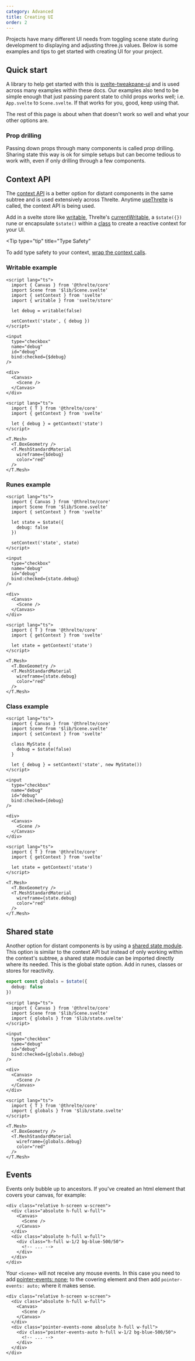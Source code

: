 ```yaml
---
category: Advanced
title: Creating UI
order: 2
---
```


Projects have many different UI needs from toggling scene state during
development to displaying and adjusting three.js values. Below is some examples
and tips to get started with creating UI for your project.

## Quick start

A library to help get started with this is
[svelte-tweakpane-ui](https://kitschpatrol.com/svelte-tweakpane-ui) and is used
across many examples within these docs. Our examples also tend to be simple
enough that just passing parent state to child props works well; i.e.
`App.svelte` to `Scene.svelte`. If that works for you, good, keep using that.

<Example path="extras/environment/basic" />

The rest of this page is about when that doesn't work so well and what your
other options are.

### Prop drilling

Passing down props through many components is called prop drilling. Sharing
state this way is ok for simple setups but can become tedious to work with,
even if only drilling through a few components.

## Context API

The [context
API](https://svelte.dev/docs/svelte/$state#Passing-state-across-modules) is a
better option for distant components in the same subtree and is used
extensively across Threlte. Anytime
[useThrelte](/docs/reference/core/use-threlte) is called, the context API is
being used.

Add in a svelte store like
[writable](https://svelte.dev/docs/svelte/svelte-store#writable), Threlte's
[currentWritable](/docs/reference/core/utilities#currentwritable), a
`$state({})` rune or encapsulate `$state()` within a
[class](https://svelte.dev/docs/svelte/$state#Classes) to create a reactive
context for your UI.

<Tip
  type="tip"
  title="Type Safety"
>
  To add type safety to your context, [wrap the context
  calls](https://svelte.dev/docs/svelte/context#Type-safe-context).
</Tip>

### Writable example

```svelte title="App.svelte"
<script lang="ts">
  import { Canvas } from '@threlte/core'
  import Scene from '$lib/Scene.svelte'
  import { setContext } from 'svelte'
  import { writable } from 'svelte/store'

  let debug = writable(false)

  setContext('state', { debug })
</script>

<input
  type="checkbox"
  name="debug"
  id="debug"
  bind:checked={$debug}
/>

<div>
  <Canvas>
    <Scene />
  </Canvas>
</div>
```

```svelte title="Descendant.svelte"
<script lang="ts">
  import { T } from '@threlte/core'
  import { getContext } from 'svelte'

  let { debug } = getContext('state')
</script>

<T.Mesh>
  <T.BoxGeometry />
  <T.MeshStandardMaterial
    wireframe={$debug}
    color="red"
  />
</T.Mesh>
```

### Runes example

```svelte title="App.svelte"
<script lang="ts">
  import { Canvas } from '@threlte/core'
  import Scene from '$lib/Scene.svelte'
  import { setContext } from 'svelte'

  let state = $state({
    debug: false
  })

  setContext('state', state)
</script>

<input
  type="checkbox"
  name="debug"
  id="debug"
  bind:checked={state.debug}
/>

<div>
  <Canvas>
    <Scene />
  </Canvas>
</div>
```

```svelte title="Descendant.svelte"
<script lang="ts">
  import { T } from '@threlte/core'
  import { getContext } from 'svelte'

  let state = getContext('state')
</script>

<T.Mesh>
  <T.BoxGeometry />
  <T.MeshStandardMaterial
    wireframe={state.debug}
    color="red"
  />
</T.Mesh>
```

### Class example

```svelte title="App.svelte"
<script lang="ts">
  import { Canvas } from '@threlte/core'
  import Scene from '$lib/Scene.svelte'
  import { setContext } from 'svelte'

  class MyState {
    debug = $state(false)
  }

  let { debug } = setContext('state', new MyState())
</script>

<input
  type="checkbox"
  name="debug"
  id="debug"
  bind:checked={debug}
/>

<div>
  <Canvas>
    <Scene />
  </Canvas>
</div>
```

```svelte title="Descendant.svelte"
<script lang="ts">
  import { T } from '@threlte/core'
  import { getContext } from 'svelte'

  let state = getContext('state')
</script>

<T.Mesh>
  <T.BoxGeometry />
  <T.MeshStandardMaterial
    wireframe={state.debug}
    color="red"
  />
</T.Mesh>
```

## Shared state

Another option for distant components is by using a [shared state
module](https://svelte.dev/docs/svelte/$state#Passing-state-across-modules).
This option is similar to the context API but instead of only working within
the context's subtree, a shared state module can be imported directly where its
needed. This is the global state option. Add in runes, classes or stores for
reactivity.

```typescript title="state.svelte.ts"
export const globals = $state({
  debug: false
})
```

```svelte title="App.svelte"
<script lang="ts">
  import { Canvas } from '@threlte/core'
  import Scene from '$lib/Scene.svelte'
  import { globals } from '$lib/state.svelte'
</script>

<input
  type="checkbox"
  name="debug"
  id="debug"
  bind:checked={globals.debug}
/>

<div>
  <Canvas>
    <Scene />
  </Canvas>
</div>
```

```svelte title="Descendant.svelte"
<script lang="ts">
  import { T } from '@threlte/core'
  import { globals } from '$lib/state.svelte'
</script>

<T.Mesh>
  <T.BoxGeometry />
  <T.MeshStandardMaterial
    wireframe={globals.debug}
    color="red"
  />
</T.Mesh>
```

## Events

Events only bubble up to ancestors. If you've created an html element that
covers your canvas, for example:

```svelte
<div class="relative h-screen w-screen">
  <div class="absolute h-full w-full">
    <Canvas>
      <Scene />
    </Canvas>
  </div>
  <div class="absolute h-full w-full">
    <div class="h-full w-1/2 bg-blue-500/50">
      <!-- ... -->
    </div>
  </div>
</div>
```

Your `<Scene>` will not receive any mouse events. In this case you need to add
[pointer-events:
none;](https://developer.mozilla.org/en-US/docs/Web/CSS/pointer-events) to the
covering element and then add `pointer-events: auto;` where it makes sense.

```svelte
<div class="relative h-screen w-screen">
  <div class="absolute h-full w-full">
    <Canvas>
      <Scene />
    </Canvas>
  </div>
  <div class="pointer-events-none absolute h-full w-full">
    <div class="pointer-events-auto h-full w-1/2 bg-blue-500/50">
      <!-- ... -->
    </div>
  </div>
</div>
```
